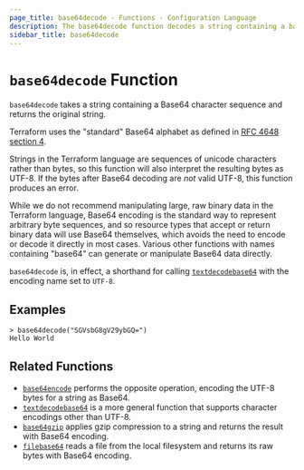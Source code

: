 ```yaml
---
page_title: base64decode - Functions - Configuration Language
description: The base64decode function decodes a string containing a base64 sequence.
sidebar_title: base64decode
---
```


# `base64decode` Function

`base64decode` takes a string containing a Base64 character sequence and
returns the original string.

Terraform uses the "standard" Base64 alphabet as defined in
[RFC 4648 section 4](https://tools.ietf.org/html/rfc4648#section-4).

Strings in the Terraform language are sequences of unicode characters rather
than bytes, so this function will also interpret the resulting bytes as
UTF-8. If the bytes after Base64 decoding are _not_ valid UTF-8, this function
produces an error.

While we do not recommend manipulating large, raw binary data in the Terraform
language, Base64 encoding is the standard way to represent arbitrary byte
sequences, and so resource types that accept or return binary data will use
Base64 themselves, which avoids the need to encode or decode it directly in
most cases. Various other functions with names containing "base64" can generate
or manipulate Base64 data directly.

`base64decode` is, in effect, a shorthand for calling
[`textdecodebase64`](/language/functions/textdecodebase64) with the encoding name set to
`UTF-8`.

## Examples

```
> base64decode("SGVsbG8gV29ybGQ=")
Hello World
```

## Related Functions

* [`base64encode`](/language/functions/base64encode) performs the opposite operation,
  encoding the UTF-8 bytes for a string as Base64.
* [`textdecodebase64`](/language/functions/textdecodebase64) is a more general function that
  supports character encodings other than UTF-8.
* [`base64gzip`](/language/functions/base64gzip) applies gzip compression to a string
  and returns the result with Base64 encoding.
* [`filebase64`](/language/functions/filebase64) reads a file from the local filesystem
  and returns its raw bytes with Base64 encoding.
